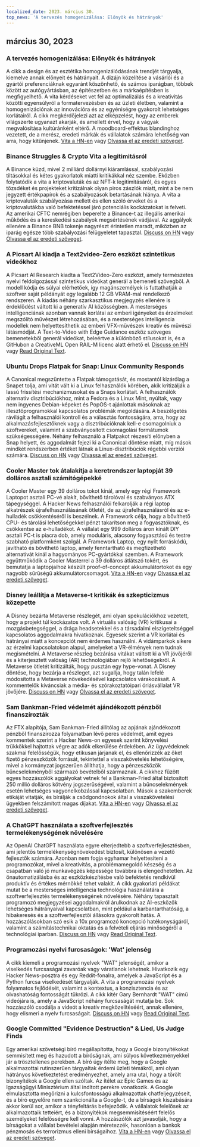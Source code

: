 ```yaml
---
localized_date: 2023. március 30.
top_news: 'A tervezés homogenizálása: Előnyök és hátrányok'
---
```










<CallToAction />

<Steps>

## március 30, 2023

### A tervezés homogenizálása: Előnyök és hátrányok

A cikk a design és az esztétika homogenizálódásának trendjét tárgyalja, kiemelve annak előnyeit és hátrányait. A dizájn közelítése a vásárlói és a gyártói preferenciáknak egyaránt köszönhető, és számos iparágban, többek között az autógyártásban, az építészetben és a márkaépítésben is megfigyelhető. A vita kérdéseket vet fel az optimalizálás és a kreativitás közötti egyensúlyról a formatervezésben és az üzleti életben, valamint a homogenizációnak az innovációra és az egyéniségre gyakorolt lehetséges korlátairól. A cikk megkérdőjelezi azt az elképzelést, hogy az emberek világszerte ugyanazt akarják, és amellett érvel, hogy a vágyak megvalósítása kultúránként eltérő. A moodboard-effektus blandinghoz vezetett, de a merész, eredeti márkák és vállalatok számára lehetőség van arra, hogy kitűnjenek.
[Vita a HN-en](http://news.ycombinator.com/item?id=35355703) vagy [Olvassa el az eredeti szöveget](https://www.alexmurrell.co.uk/articles/the-age-of-average).

### Binance Struggles & Crypto Vita a legitimitásról

A Binance küzd, mivel 2 milliárd dollárnyi kiáramlással, szabályozási tiltásokkal és kétes gyakorlatok miatti kritikákkal néz szembe. Eközben folytatódik a vita a kriptovaluták és az NFT-k legitimitásáról, és egyes tőzsdéket és projekteket kritizálnak olyan piros zászlók miatt, mint a be nem jegyzett értékpapírok és a szabályozások betartásának hiánya. A vita a kriptovaluták szabályozása mellett és ellen szóló érveket és a kriptovalutákba való befektetéssel járó potenciális kockázatokat is felveti. Az amerikai CFTC nemrégiben beperelte a Binance-t az illegális amerikai működés és a kereskedési szabályok megsértésének vádjával. Az aggályok ellenére a Binance BNB tokenje nagyrészt érintetlen maradt, miközben az iparág egésze több szabályozási felügyeletet tapasztal.
[Discuss on HN](http://news.ycombinator.com/item?id=35351805) vagy [Olvassa el az eredeti szöveget](https://www.wsj.com/articles/binance-sees-2-billion-in-outflows-as-troubles-compound-9a136e21).

### A Picsart AI kiadja a Text2video-Zero eszközt szintetikus videókhoz

A Picsart AI Research kiadta a Text2Video-Zero eszközt, amely természetes nyelvi feldolgozással szintetikus videókat generál a bemeneti szövegből. A modell kódja és súlyai elérhetőek, így magánszemélyek is futtathatják a szoftver saját példányát egy legalább 12 GB VRAM-mal rendelkező rendszeren. A kiadás néhány szarkasztikus megjegyzés ellenére is érdeklődést váltott ki a generatív AI közösségben. A mesterséges intelligenciának azonban vannak korlátai az emberi igényeket és érzelmeket megszólító művészet létrehozásában, és a mesterséges intelligencia modellek nem helyettesíthetik az emberi VFX-művészek kreatív és művészi látásmódját. A Text-to-Video with Edge Guidance eszköz szöveges bemenetekből generál videókat, beleértve a különböző stílusokat is, és a GitHubon a CreativeML Open RAIL-M licenc alatt érhető el.
[Discuss on HN](http://news.ycombinator.com/item?id=35352452) vagy [Read Original Text](https://github.com/Picsart-AI-Research/Text2Video-Zero).

### Ubuntu Drops Flatpak for Snap: Linux Community Responds

A Canonical megszüntette a Flatpak támogatását, és mostantól kizárólag a Snapet tolja, ami vitát vált ki a Linux felhasználók körében, akik kritizálják a lassú frissítési mechanizmusokat és a Snaps korlátait. A felhasználók alternatív disztribúciókhoz, mint a Fedora és a Linux Mint, nyúltak, vagy nem ingyenes Debian-képeket és PopOS-t ajánlottak másoknak az illesztőprogramokkal kapcsolatos problémák megoldására. A beszélgetés rávilágít a felhasználói kontroll és a választás fontosságára, arra, hogy az alkalmazásfejlesztőknek vagy a disztribúcióknak kell-e csomagolniuk a szoftvereket, valamint a szabványosított csomagolási formátumok szükségességére. Néhány felhasználó a Flatpakot részesíti előnyben a Snap helyett, és aggodalmát fejezi ki a Canonical döntése miatt, míg mások mindkét rendszerben értéket látnak a Linux-disztribúciók régebbi verziói számára.
[Discuss on HN](http://news.ycombinator.com/item?id=35354729) vagy [Olvassa el az eredeti szöveget](https://lwn.net/SubscriberLink/927262/6adb2350e2b0d2ce/).

### Cooler Master tok átalakítja a keretrendszer laptopját 39 dolláros asztali számítógépekké

A Cooler Master egy 39 dolláros tokot kínál, amely egy régi Framework Laptopot asztali PC-vé alakít, bővíthető tárolóval és szabványos ATX tápegységgel. A Hacker News felhasználói felkarolják a régi laptop alkatrészek újrafelhasználásának ötletét, de az újrafelhasználásról és az e-hulladék csökkentéséről is beszélnek. A Framework célja, hogy a bővíthető CPU- és tárolási lehetőségekkel pénzt takarítson meg a fogyasztóknak, és csökkentse az e-hulladékot. A vállalat egy 999 dolláros áron kínált DIY asztali PC-t is piacra dob, amely moduláris, alacsony fogyasztású és testre szabható platformként szolgál. A Framework Laptop, egy nyílt forráskódú, javítható és bővíthető laptop, amely fenntartható és megfizethető alternatívát kínál a hagyományos PC-gyártókkal szemben. A Framework együttműködik a Cooler Masterrel a 39 dolláros átlátszó tokért, és bemutatja a laptopjaihoz készült proof-of-concept akkumulátortokot és egy nagyobb sűrűségű akkumulátorcsomagot.
[Vita a HN-en](http://news.ycombinator.com/item?id=35350288) vagy [Olvassa el az eredeti szöveget](https://www.theverge.com/2023/3/23/23652939/framework-cooler-master-sff-pc-case).

### Disney leállítja a Metaverse-t kritikák és szkepticizmus közepette

A Disney bezárta Metaverse részlegét, ami olyan spekulációkhoz vezetett, hogy a projekt túl kockázatos volt. A virtuális valóság (VR) kritikusai a mozgásbetegséggel, a drága headsetekkel és a társadalmi elszigeteltséggel kapcsolatos aggodalmakra hivatkoznak. Egyesek szerint a VR korlátai és hátrányai miatt a koncepciót nem érdemes használni. A vidámparkok sikere az érzelmi kapcsolatokon alapul, amelyeket a VR-élmények nem tudnak megismételni. A Metaverse részleg bezárása vitákat váltott ki a VR jövőjéről és a kiterjesztett valóság (AR) technológiában rejlő lehetőségekről. A Metaverse ötletét kritizálták, hogy pusztán egy hype-vonat. A Disney döntése, hogy bezárja a részleget, azt sugallja, hogy talán lefelé módosította a Metaverse növekedésével kapcsolatos várakozásait. A kommentelők kíváncsiak a média- és szórakoztatóipari óriásvállalat VR jövőjére.
[Discuss on HN](http://news.ycombinator.com/item?id=35350952) vagy [Olvassa el az eredeti szöveget](https://www.wsj.com/articles/disney-eliminates-its-metaverse-division-as-part-of-companys-layoffs-plan-94b03650).

### Sam Bankman-Fried védelmét ajándékozott pénzből finanszírozták

Az FTX alapítója, Sam Bankman-Fried állítólag az apjának ajándékozott pénzből finanszírozza folyamatban lévő peres védelmét, amit egyes kommentek szerint a Hacker News-on egyesek szerint könyvelési trükkökkel hajtottak végre az adók elkerülése érdekében. Az ügyvédeknek szakmai felelősségük, hogy etikusan járjanak el, és ellenőrizzék az őket fizető pénzeszközök forrását, tekintettel a visszakövetelés lehetőségére, mivel a kormányzat jogszerűen állíthatja, hogy a pénzeszközök bűncselekményből származó bevételből származnak. A cikkhez fűzött egyes hozzászólók aggályokat vetnek fel a Bankman-Fried által biztosított 250 millió dolláros kötvény jogszerűségével, valamint a bűncselekmények esetén lehetséges vagyonelkobzással kapcsolatban. Mások a szakemberek etikáját vitatják, és bírálják a csődgondnokok által a visszakövetelési ügyekben felszámított magas díjakat.
[Vita a HN-en](http://news.ycombinator.com/item?id=35358698) vagy [Olvassa el az eredeti szöveget](https://www.forbes.com/sites/sarahemerson/2023/03/29/sam-bankman-fried-legal-fees-funded-by-alameda-money-gifted-to-father-joe-bankman/).

### A ChatGPT használata a szoftverfejlesztés termelékenységének növelésére

Az OpenAI ChatGPT használata egyre elterjedtebb a szoftverfejlesztésben, ami jelentős termelékenységnövekedést biztosít, különösen a vezető fejlesztők számára. Azonban nem fogja egyhamar helyettesíteni a programozókat, mivel a kreativitás, a problémamegoldó készség és a csapatban való jó munkavégzés képessége továbbra is elengedhetetlen. Az önautomatizálásba és az eszközkészítésbe való befektetés rendkívül produktív és értékes mérnökké tehet valakit. A cikk gyakorlati példákat mutat be a mesterséges intelligencia technológia használatára a szoftverfejlesztés termelékenységének növelésére. Néhány tapasztalt programozó megjegyzései aggodalmakról árulkodnak az AI-eszközök lehetséges hátrányaival kapcsolatban, mint például a karbantarthatóság, a hibakeresés és a szoftverfejlesztői állásokra gyakorolt hatás. A hozzászólásokban szó esik a 10x programozó koncepció hatékonyságáról, valamint a számítástechnikai oktatás és a felvételi eljárás minőségéről a technológiai iparban.
[Discuss on HN](http://news.ycombinator.com/item?id=35356054) vagy [Read Original Text](https://kadekillary.work/posts/1000x-eng/).

### Programozási nyelvi furcsaságok: 'Wat' jelenség

A cikk kiemeli a programozási nyelvek "WAT" jelenségét, amikor a viselkedés furcsaságai zavaróak vagy váratlanok lehetnek. Hivatkozik egy Hacker News-posztra és egy Reddit-fonalra, amelyek a JavaScript és a Python furcsa viselkedését tárgyalják. A vita a programozási nyelvek folyamatos fejlődését, valamint a kontextus, a konzisztencia és az olvashatóság fontosságát tükrözi. A cikk kitér Gary Bernhardt "WAT" című videójára is, amely a JavaScript néhány furcsaságát mutatja be. Sok hozzászóló csodálja a videót a kreatív megközelítéséért, annak ellenére, hogy elismeri a nyelv furcsaságait.
[Discuss on HN](http://news.ycombinator.com/item?id=35363044) vagy [Read Original Text](https://www.destroyallsoftware.com/talks/wat).

### Google Committed "Evidence Destruction" & Lied, Us Judge Finds

Egy amerikai szövetségi bíró megállapította, hogy a Google bizonyítékokat semmisített meg és hazudott a bíróságnak, ami súlyos következményekkel jár a trösztellenes perekben. A bíró úgy ítélte meg, hogy a Google alkalmazottai rutinszerűen tárgyaltak érdemi üzleti témákról, ami olyan hátrányos következtetést eredményezhet, amely arra utal, hogy a törölt bizonyítékok a Google ellen szóltak. Az ítélet az Epic Games és az Igazságügyi Minisztérium által indított perekre vonatkozik. A Google elmulasztotta megőrizni a kulcsfontosságú alkalmazottak chatfeljegyzéseit, és a bíró egyelőre nem szankcionálta a Google-t, de a bírságok kiszabására akkor kerül sor, amikor a tényfeltárás befejeződik. A vállalatok felelősek az alkalmazottaik tetteiért, és a bizonyítékok megsemmisítéséért felelős személyeket felelősségre kell vonni. A hozzászólók azt javasolják, hogy a bírságokat a vállalat bevételei alapján méretezzék, hasonlóan a bankok pénzmosás és terrorizmus elleni bírságaihoz.
[Vita a HN-en](http://news.ycombinator.com/item?id=35363095) vagy [Olvassa el az eredeti szöveget](https://storage.courtlistener.com/recap/gov.uscourts.cand.373179/gov.uscourts.cand.373179.469.0.pdf).

</Steps>
